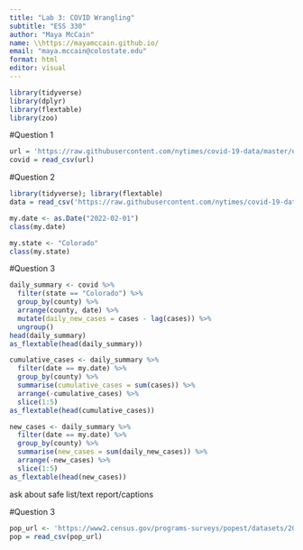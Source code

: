 ```yaml
---
title: "Lab 3: COVID Wrangling"
subtitle: "ESS 330"
author: "Maya McCain" 
name: \\https://mayamccain.github.io/
email: "maya.mccain@colostate.edu"
format: html
editor: visual
---
```


```r
library(tidyverse)
library(dplyr)
library(flextable)
library(zoo)
```
#Question 1
```r
url = 'https://raw.githubusercontent.com/nytimes/covid-19-data/master/us-counties.csv'
covid = read_csv(url)
```

#Question 2
```r
library(tidyverse); library(flextable)
data = read_csv('https://raw.githubusercontent.com/nytimes/covid-19-data/master/us-counties.csv')

my.date <- as.Date("2022-02-01")
class(my.date)

my.state <- "Colorado"
class(my.state)
```
#Question 3
```r
daily_summary <- covid %>%
  filter(state == "Colorado") %>%
  group_by(county) %>%
  arrange(county, date) %>%
  mutate(daily_new_cases = cases - lag(cases)) %>%
  ungroup()
head(daily_summary)
as_flextable(head(daily_summary))
```
```r
cumulative_cases <- daily_summary %>% 
  filter(date == my.date) %>%
  group_by(county) %>%
  summarise(cumulative_cases = sum(cases)) %>%
  arrange(-cumulative_cases) %>%
  slice(1:5)
as_flextable(head(cumulative_cases))
```
```r
new_cases <- daily_summary %>% 
  filter(date == my.date) %>%
  group_by(county) %>%
  summarise(new_cases = sum(daily_new_cases)) %>%
  arrange(-new_cases) %>%
  slice(1:5)
as_flextable(head(new_cases))
```
######### ask about safe list/text report/captions ##########

#Question 3
```r
pop_url <- 'https://www2.census.gov/programs-surveys/popest/datasets/2020-2023/counties/totals/co-est2023-alldata.csv'
pop = read_csv(pop_url)
```

